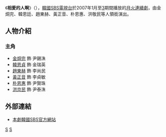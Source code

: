 {{Multiple issues|
{{Notability Unreferenced|time=2020-07-18T00:52:37+00:00}}
{{Unreferenced|time=2020-07-18T00:52:37+00:00}}
}}
{{Infobox Television
| show_name            = 相愛的人啊 
| original_name        = {{lang|ko|사랑하는 사람아}}
| image                =  [[File:Common-3.jpg|250px]]
| caption              = 
| show_name_2          = 
| genre                = 
| format               = 
| creator              = 
| developer            = 
| writer               = [[崔允晶|崔允晶]]
| director             = [[丁世瑚|丁世瑚]]、{{link-ko|金弘善|김홍선 (연출가)}}、[[尹柳海|尹柳海]]
| creative_director    =
| presenter            = 
| starring             = [[金烔完|金烔完]]、[[韓多感|韓恩貞]]、[[趙東赫|趙東赫]]、[[洪敬民|洪敬民]]、[[朴恩惠|朴恩惠]]、[[黃正音|黃正音]]
| slogan               = 
| judges               = 
| voices               = 
| narrated             = 
| theme_music_composer = 
| opentheme            = 
| endtheme             = 
| composer             = 
| country              = {{KOR}}
| language             = [[韩语|韩语]]
| num_seasons          = <!-- or num_series -->
| num_episodes         = 20
| list_episodes        = 
| executive_producer   = 
| producer             = 
| supervising_producer = 
| editor               = 
| location             = 
| cinematography       = 
| camera               = 
| runtime              = 約70分鐘（含廣告）
| company              = 金鐘學製作公司
| distributor          = 
| channel              = [[SBS_(韓國)|SBS]]
| picture_format       = 
| audio_format         = 
| first_run            = {{KOR}}
| first_aired          = {{start date|2007|1|15}}
| last_aired           = {{start date|2007|3|27}}
| status               = 
| preceded_by          = [[雪花_(韓國電視劇)|雪花]]
| followed_by          = [[我男人的女人|我男人的女人]]
| 台灣名稱             = 
| 港澳名稱             = 
| related              = 
| website              = http://tv.sbs.co.kr/saram/
| production_website   = 
}}

《'''相愛的人啊'''》（{{lang-ko|사랑하는 사람아}}），[[韓國|韓國]][[SBS_(韓國)|SBS電視台]]於2007年1月至[[3|3]]期間播放的[[SBS月火連續劇|月火連續劇]]，由金烔完、韓恩廷、趙東赫、黃正音、朴恩惠、洪敬民等人領銜演出。

== 人物介紹 ==
===主角===
*[[金烔完|金烔完]] 飾 尹錫洙
*[[韓多感|韓恩貞]] 飾 金瑞英
*[[趙東赫|趙東赫]] 飾 李尚民
*[[黃正音|黃正音]] 飾 李貞敏
*[[朴恩惠|朴恩惠]] 飾 尹賢珠
*[[洪京民|洪京民]] 飾 尹泰洙

== 外部連結 ==
*[http://tv.sbs.co.kr/saram/ 本劇韓國SBS官方網站] {{Wayback|url=http://tv.sbs.co.kr/saram/ |date=20100329222429 }} {{ko icon}}
{{電視節目的變遷
|電視台=[[SBS_(韓國)|SBS]]
|播放檔次=[[SBS月火連續劇|月火劇]]
|節目名稱=相愛的人啊<br />（2007.1.15-2007.3.27）
|上一節目=[[雪花_(韓國電視劇)|雪花]]<br />（2006.11.20-2007.1.9）
|下一節目=[[我男人的女人|我男人的女人]]<br />（2007.4.2-007.6.19）
}}

{{SBS月火連續劇}}
{{金鐘學製作公司}}
[[Category:2007年韓國電視劇集|S]]
[[Category:SBS月火連續劇|S]]